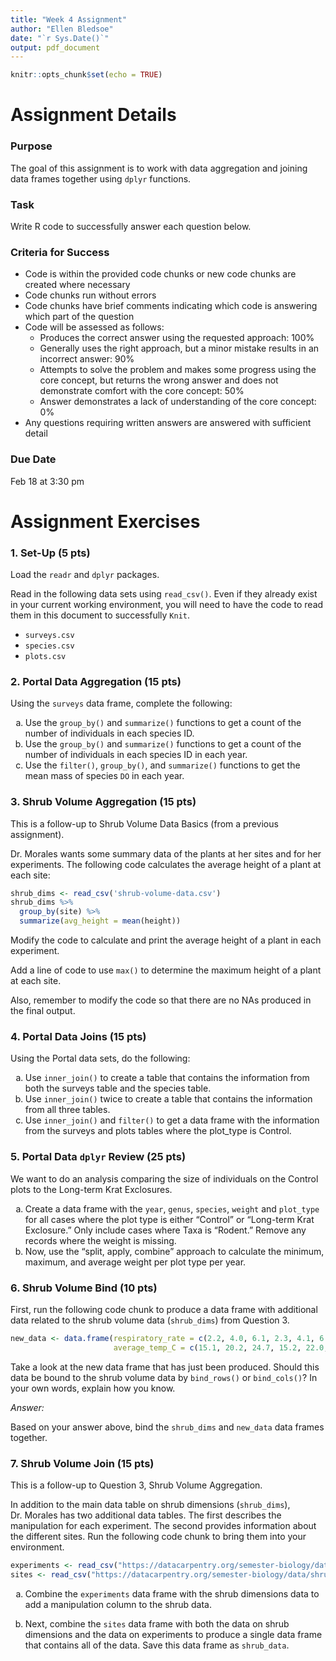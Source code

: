 ```yaml
---
title: "Week 4 Assignment"
author: "Ellen Bledsoe"
date: "`r Sys.Date()`"
output: pdf_document
---
```


```r
knitr::opts_chunk$set(echo = TRUE)
```

# Assignment Details

### Purpose

The goal of this assignment is to work with data aggregation and joining data frames together using `dplyr` functions.

### Task

Write R code to successfully answer each question below.

### Criteria for Success

-   Code is within the provided code chunks or new code chunks are created where necessary
-   Code chunks run without errors
-   Code chunks have brief comments indicating which code is answering which part of the question
-   Code will be assessed as follows:
    -   Produces the correct answer using the requested approach: 100%
    -   Generally uses the right approach, but a minor mistake results in an incorrect answer: 90%
    -   Attempts to solve the problem and makes some progress using the core concept, but returns the wrong answer and does not demonstrate comfort with the core concept: 50%
    -   Answer demonstrates a lack of understanding of the core concept: 0%
-   Any questions requiring written answers are answered with sufficient detail

### Due Date

Feb 18 at 3:30 pm

# Assignment Exercises

### 1. Set-Up (5 pts)

Load the `readr` and `dplyr` packages.

Read in the following data sets using `read_csv()`. Even if they already exist in your current working environment, you will need to have the code to read them in this document to successfully `Knit`.

-   `surveys.csv`
-   `species.csv`
-   `plots.csv`

### 2. Portal Data Aggregation (15 pts)

Using the `surveys` data frame, complete the following:

a.  Use the `group_by()` and `summarize()` functions to get a count of the number of individuals in each species ID.
b.  Use the `group_by()` and `summarize()` functions to get a count of the number of individuals in each species ID in each year.
c.  Use the `filter()`, `group_by()`, and `summarize()` functions to get the mean mass of species `DO` in each year.

### 3. Shrub Volume Aggregation (15 pts)

This is a follow-up to Shrub Volume Data Basics (from a previous assignment).

Dr. Morales wants some summary data of the plants at her sites and for her experiments. The following code calculates the average height of a plant at each site:

```r
shrub_dims <- read_csv('shrub-volume-data.csv')
shrub_dims %>% 
  group_by(site) %>% 
  summarize(avg_height = mean(height))
```

Modify the code to calculate and print the average height of a plant in each experiment.

Add a line of code to use `max()` to determine the maximum height of a plant at each site.

Also, remember to modify the code so that there are no NAs produced in the final output.

### 4. Portal Data Joins (15 pts)

Using the Portal data sets, do the following:

a.  Use `inner_join()` to create a table that contains the information from both the surveys table and the species table.
b.  Use `inner_join()` twice to create a table that contains the information from all three tables.
c.  Use `inner_join()` and `filter()` to get a data frame with the information from the surveys and plots tables where the plot_type is Control.

### 5. Portal Data `dplyr` Review (25 pts)

We want to do an analysis comparing the size of individuals on the Control plots to the Long-term Krat Exclosures.

a. Create a data frame with the `year`, `genus`, `species`, `weight` and `plot_type` for all cases where the plot type is either "Control" or "Long-term Krat Exclosure." Only include cases where Taxa is "Rodent." Remove any records where the weight is missing.
b. Now, use the "split, apply, combine" approach to calculate the minimum, maximum, and average weight per plot type per year.

### 6. Shrub Volume Bind (10 pts)

First, run the following code chunk to produce a data frame with additional data related to the shrub volume data (`shrub_dims`) from Question 3.

```r
new_data <- data.frame(respiratory_rate = c(2.2, 4.0, 6.1, 2.3, 4.1, 6.2, 1.8, 3.5, 5.7, 1.9, 3.5, 5.8, 2.0, 4.7, 6.2),
                       average_temp_C = c(15.1, 20.2, 24.7, 15.2, 22.0, 25.1, 14.2, 19.0, 23.6, 14.9, 20.3, 24.1, 19.2, 22.7, 25.0))

```

Take a look at the new data frame that has just been produced. Should this data be bound to the shrub volume data by `bind_rows()` or `bind_cols()`? In your own words, explain how you know.

*Answer:*

Based on your answer above, bind the `shrub_dims` and `new_data` data frames together.

### 7. Shrub Volume Join (15 pts)

This is a follow-up to Question 3, Shrub Volume Aggregation.

In addition to the main data table on shrub dimensions (`shrub_dims`), Dr. Morales has two additional data tables. The first describes the manipulation for each experiment. The second provides information about the different sites. Run the following code chunk to bring them into your environment.

```r
experiments <- read_csv("https://datacarpentry.org/semester-biology/data/shrub-volume-experiments.csv")
sites <- read_csv("https://datacarpentry.org/semester-biology/data/shrub-volume-sites.csv")
```

a. Combine the `experiments` data frame with the shrub dimensions data to add a manipulation column to the shrub data.

b. Next, combine the `sites` data frame with both the data on shrub dimensions and the data on experiments to produce a single data frame that contains all of the data. Save this data frame as `shrub_data`.

